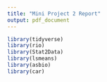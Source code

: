 ```yaml
---
title: "Mini Project 2 Report"
output: pdf_document
---
```


```r
library(tidyverse)
library(rio)
library(Stat2Data)
library(lsmeans)
library(asbio)
library(car)
```